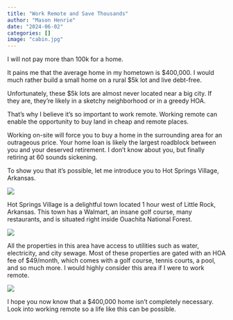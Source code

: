 ```yaml
---
title: "Work Remote and Save Thousands"
author: "Mason Henrie"
date: "2024-06-02"
categories: []
image: "cabin.jpg"
---
```


I will not pay more than 100k for a home.



It pains me that the average home in my hometown is $400,000. I would much rather build a small home on a rural $5k lot and live debt-free.

Unfortunately, these $5k lots are almost never located near a big city. If they are, they're likely in a sketchy neighborhood or in a greedy HOA.

That's why I believe it's so important to work remote. Working remote can enable the opportunity to buy land in cheap and remote places.

Working on-site will force you to buy a home in the surrounding area for an outrageous price. Your home loan is likely the largest roadblock between you and your deserved retirement. I don't know about you, but finally retiring at 60 sounds sickening.

To show you that it's possible, let me introduce you to Hot Springs Village, Arkansas.

![](village.png)

Hot Springs Village is a delightful town located 1 hour west of Little Rock, Arkansas. This town has a Walmart, an insane golf course, many restaurants, and is situated right inside Ouachita National Forest.

![](map.png)

All the properties in this area have access to utilities such as water, electricity, and city sewage. Most of these properties are gated with an HOA fee of $49/month, which comes with a golf course, tennis courts, a pool, and so much more. I would highly consider this area if I were to work remote.

![](arkansas.png)

I hope you now know that a $400,000 home isn't completely necessary. Look into working remote so a life like this can be possible.



